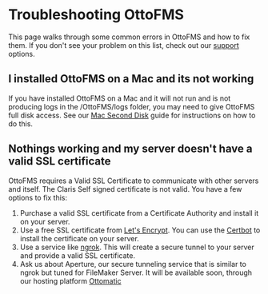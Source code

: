 # Troubleshooting OttoFMS

This page walks through some common errors in OttoFMS and how to fix them. If you don't see your problem on this list, check out our [support](/support) options.

## I installed OttoFMS on a Mac and its not working

If you have installed OttoFMS on a Mac and it will not run and is not producing logs in the /OttoFMS/logs folder, you may need to give OttoFMS full disk access. See our [Mac Second Disk](/guides/mac-second-disk) guide for instructions on how to do this.

## Nothings working and my server doesn't have a valid SSL certificate

OttoFMS requires a Valid SSL Certificate to communicate with other servers and itself. The Claris Self signed certificate is not valid. You have a few options to fix this:

1. Purchase a valid SSL certificate from a Certificate Authority and install it on your server.
2. Use a free SSL certificate from [Let's Encrypt](https://letsencrypt.org/). You can use the [Certbot](https://certbot.eff.org/) to install the certificate on your server.
3. Use a service like [ngrok](https://ngrok.com/). This will create a secure tunnel to your server and provide a valid SSL certificate.
4. Ask us about Aperture, our secure tunneling service that is similar to ngrok but tuned for FileMaker Server. It will be available soon, through our hosting platform [Ottomatic](https://www.ottomatic.cloud)
